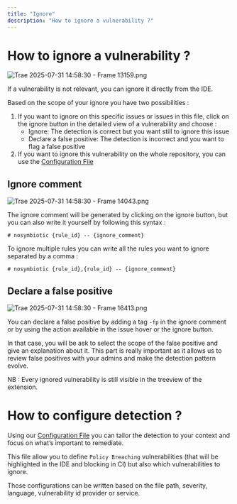 ```yaml
---
title: "Ignore"
description: "How to ignore a vulnerability ?"
---
```


# How to ignore a vulnerability ?

![Trae 2025-07-31 14:58:30 - Frame 13159.png](attachment:7bf6248b-99fe-48ac-bd9a-e497cda051b3:Trae_2025-07-31_145830_-_Frame_13159.png)

If a vulnerability is not relevant, you can ignore it directly from the IDE. 

Based on the scope of your ignore you have two possibilities : 

1. If you want to ignore on this specific issues or issues in this file, click on the ignore button in the detailed view of a vulnerability and choose :
    - Ignore: The detection is correct but you want still to ignore this issue
    - Declare a false positive: The detection is incorrect and you want to flag a false positive
2. If you want to ignore this vulnerability on the whole repository, you can use the [Configuration File](https://www.notion.so/Configuration-File-1d6d0df03fd38087b3f1c30253c85a99?pvs=21) 

## Ignore comment

![Trae 2025-07-31 14:58:30 - Frame 14043.png](attachment:c2b823a8-a33d-41fd-a2b6-bad6b2ce6b3f:Trae_2025-07-31_145830_-_Frame_14043.png)

The ignore comment will be generated by clicking on the ignore button, but you can also write it yourself by following this syntax : 

`# nosymbiotic {rule_id} -- {ignore_comment}`

To ignore multiple rules you can write all the rules you want to ignore separated by a comma :

`# nosymbiotic {rule_id},{rule_id} -- {ignore_comment}`

## Declare a false positive

![Trae 2025-07-31 14:58:30 - Frame 16413.png](attachment:c8e032ba-1364-4e02-ae0a-7255503d8d6a:Trae_2025-07-31_145830_-_Frame_16413.png)

You can declare a false positive by adding a tag `-fp` in the ignore comment or by using the action available in the issue hover or the ignore button. 

In that case, you will be ask to select the scope of the false positive and give an explanation about it. This part is really important as it allows us to review false positives with your admins and make the detection pattern evolve.

NB : Every ignored vulnerability is still visible in the treeview of the extension.

# How to configure detection ?

Using our [Configuration File](https://www.notion.so/Configuration-File-1d6d0df03fd38087b3f1c30253c85a99?pvs=21) you can tailor the detection to your context and focus on what’s important to remediate. 

This file allow you to define `Policy Breaching` vulnerabilities (that will be highlighted in the IDE and blocking in CI) but also which vulnerabilities to ignore. 

Those configurations can be written based on the file path, severity, language, vulnerability id provider or service.